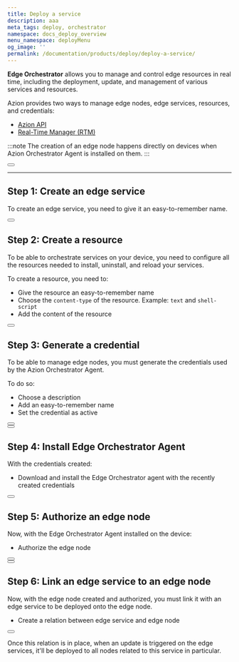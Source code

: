 ```yaml
---
title: Deploy a service
description: aaa
meta_tags: deploy, orchestrator
namespace: docs_deploy_overview
menu_namespace: deployMenu
og_image: ''
permalink: /documentation/products/deploy/deploy-a-service/
---
```



**Edge Orchestrator** allows you to manage and control edge resources in real time, including the deployment, update, and management of various services and resources.

Azion provides two ways to manage edge nodes, edge services, resources, and credentials: 

- [Azion API](https://api.azion.com/#32f34add-9e9f-4b25-94c9-3cee4c266a23)
- [Real-Time Manager (RTM)](/en/documentation/products/guides/how-to-access-rtm/)

:::note 
The creation of an edge node happens directly on devices when Azion Orchestrator Agent is installed on them.
:::

<Button href="/en/documentation/products/deploy/edge-orchestrator/edge-node/" text="go to edge orchestrator reference documentation" variant="secondary"></Button>

---

## Step 1: Create an edge service

To create an edge service, you need to give it an easy-to-remember name.

<Button href="/en/documentation/products/guides/deploy/create-an-edge-service/" text="go to create an edge service guide" variant="secondary"></Button>


## Step 2: Create a resource 

To be able to orchestrate services on your device, you need to configure all the resources needed to install, uninstall, and reload your services.

To create a resource, you need to: 

- Give the resource an easy-to-remember name
- Choose the `content-type` of the resource. Example: `text` and `shell-script`
- Add the content of the resource

<Button href="/en/documentation/products/guides/deploy/create-an-edge-service-resource/" text="go to create an edge service resource guide" variant="secondary"></Button>


## Step 3: Generate a credential 

To be able to manage edge nodes, you must generate the credentials used by the Azion Orchestrator Agent.

To do so: 

- Choose a description 
- Add an easy-to-remember name
- Set the credential as active

<Button href="/en/documentation/products/guides/deploy/create-a-credential/" text="go to create a credential guide" variant="secondary"></Button>
<br/>
<Button href="/en/documentation/products/deploy/credentials/" text="go to credentials reference documentation" variant="secondary"></Button>


## Step 4: Install Edge Orchestrator Agent 

With the credentials created:

- Download and install the Edge Orchestrator agent with the recently created credentials

<Button href="/en/documentation/products/guides/deploy/install-edge-orchestrator-agent/" text="go to install edge orchestrator agent guide" variant="secondary"></Button>

## Step 5: Authorize an edge node

Now, with the Edge Orchestrator Agent installed on the device:

- Authorize the edge node

<Button href="/en/documentation/products/guides/deploy/authorize-node/" text="go to authorize edge node guide" variant="secondary"></Button>
<br/>
<Button href="/en/documentation/products/deploy/edge-orchestrator/edge-node/" text="go to edge node reference documentation" variant="secondary"></Button>


## Step 6: Link an edge service to an edge node

Now, with the edge node created and authorized, you must link it with an edge service to be deployed onto the edge node.

- Create a relation between edge service and edge node

<Button href="/en/documentation/products/guides/deploy/link-service-node/" text="go to link an edge service to an edge node guide" variant="secondary"></Button>

Once this relation is in place, when an update is triggered on the edge services, it'll be deployed to all nodes related to this service in particular.
